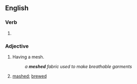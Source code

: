 {{also|Meshed}}
==English==

===Verb===
{{head|en|verb form}}

# {{en-past of|mesh}}

===Adjective===
{{en-adj|-}}

# Having a mesh.
#: ''a '''meshed''' fabric used to make breathable garments''
# {{lb|en|obsolete}} [[mash]]ed; [[brew]]ed
#: {{rfquotek|lang=en|Shakespeare}}

{{Webster 1913}}